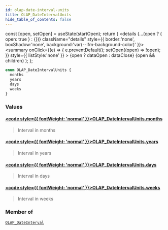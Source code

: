 ```yaml
---
id: olap-date-interval-units
title: OLAP_DateIntervalUnits
hide_table_of_contents: false
---
```







  const [open, setOpen] = useState(startOpen);
  return (
    <details {...(open ? { open: true } : {})} className="details" style={{ border:'none', boxShadow:'none', background:'var(--ifm-background-color)' }}>
      <summary
        onClick={(e) => {
          e.preventDefault();
          setOpen((open) => !open);
        }}
        style={{ listStyle:'none' }}
      >
      {open ? dataOpen : dataClose}
      </summary>
      {open && children}
    </details>
  );
};







```graphql
enum OLAP_DateIntervalUnits {
  months
  years
  days
  weeks
}
```




### Values

#### [<code style={{ fontWeight: 'normal' }}>OLAP_DateIntervalUnits.<b>months</b></code>](#) 
> Interval in months
> 

#### [<code style={{ fontWeight: 'normal' }}>OLAP_DateIntervalUnits.<b>years</b></code>](#) 
> Interval in years
> 

#### [<code style={{ fontWeight: 'normal' }}>OLAP_DateIntervalUnits.<b>days</b></code>](#) 
> Interval in days
> 

#### [<code style={{ fontWeight: 'normal' }}>OLAP_DateIntervalUnits.<b>weeks</b></code>](#) 
> Interval in weeks
> 



### Member of

[`OLAP_DateInterval`](/docs/graphql-reference/inputs/olap-date-interval)  <Badge class="secondary" text="input"/>

